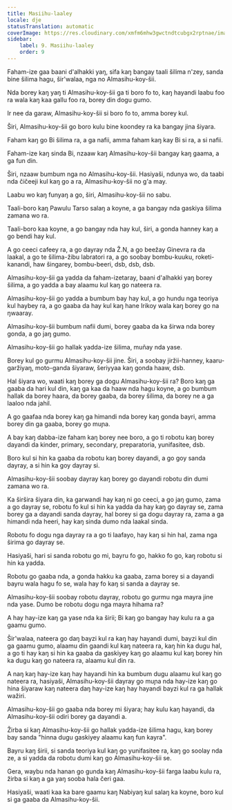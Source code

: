 ```yaml
---
title: Masiihu-laaley
locale: dje
statusTranslation: automatic
coverImage: https://res.cloudinary.com/xmfm6mhw3gwctndtcubgx2rptnae/image/upload/v1741354419/small_cover_la_gran_rebelion_28716e29d2.webp
sidebar:
    label: 9. Masiihu-laaley
    order: 9
---
```

Faham-ize gaa baani d'alhakki yaŋ, sifa kaŋ bangay taali šilima n'zey, sanda bine šilima hagu, šir'walaa, nga no Almasihu-koy-šii.

Nda borey kaŋ yaŋ ti Almasihu-koy-šii ga ti boro fo to, kaŋ hayandi laabu foo ra wala kaŋ kaa gallu foo ra, borey din dogu gumo.

Ir nee da garaw, Almasihu-koy-šii si boro fo to, amma borey kul.

Širi, Almasihu-koy-šii go boro kulu bine koondey ra ka bangay jina šiyara.

Faham kaŋ go Bi šilima ra, a ga nafii, amma faham kaŋ kay Bi si ra, a si nafii.

Faham-ize kaŋ sinda Bi, nzaaw kaŋ Almasihu-koy-šii bangay kaŋ gaama, a ga fun din.

Širi, nzaaw bumbum nga no Almasihu-koy-šii. Hasiyaši, ndunya wo, da taabi nda čičeeji kul kaŋ go a ra, Almasihu-koy-šii no g'a may.

Laabu wo kaŋ funyaŋ a go, širi, Almasihu-koy-šii no sabu.

Taali-boro kaŋ Pawulu Tarso salaŋ a koyne, a ga bangay nda gaskiya šilima zamana wo ra.

Taali-boro kaa koyne, a go bangay nda hay kul, širi, a gonda hanney kaŋ a go bendi hay kul.

A go ceeci cafeey ra, a go dayray nda Ž.N, a go beežay Ginevra ra da laakal, a go te šilima-žibu labratori ra, a go soobay bombu-kuuku, roketi-kanandi, haw šingarey, bombu-beeri, dsb, dsb, dsb.

Almasihu-koy-šii ga yadda da faham-izetaray, baani d'alhakki yaŋ borey šilima, a go yadda a bay alaamu kul kaŋ go nateera ra.

Almasihu-koy-šii go yadda a bumbum bay hay kul, a go hundu nga teoriya kul haybey ra, a go gaaba da hay kul kaŋ hane Irikoy wala kaŋ borey go na ŋwaaray.

Almasihu-koy-šii bumbum nafii dumi, borey gaaba da ka širwa nda borey gonda, a go jaŋ gumo.

Almasihu-koy-šii go hallak yadda-ize šilima, muñay nda yase.

Borey kul go gurmu Almasihu-koy-šii jine. Širi, a soobay jiržii-hanney, kaaru-garžiyaŋ, moto-ganda šiyaraw, šeriyyaa kaŋ gonda haaw, dsb.

Hal šiyara wo, waati kaŋ borey ga dogu Almasihu-koy-šii ra? Boro kaŋ ga gaaba da hari kul din, kaŋ ga kaa da haaw nda hagu koyne, a go bumbum hallak da borey haara, da borey gaaba, da borey šilima, da borey ne a ga laaloo nda jahil.

A go gaafaa nda borey kaŋ ga himandi nda borey kaŋ gonda bayri, amma borey din ga gaaba, borey go muɲa.

A bay kaŋ dabba-ize faham kaŋ borey nee boro, a go ti robotu kaŋ borey dayandi da kinder, primary, secondary, preparatoria, yunifasitee, dsb.

Boro kul si hin ka gaaba da robotu kaŋ borey dayandi, a go goy sanda dayray, a si hin ka goy dayray si.

Almasihu-koy-šii soobay dayray kaŋ borey go dayandi robotu din dumi zamana wo ra.

Ka širšira šiyara din, ka garwandi hay kaŋ ni go ceeci, a go jaŋ gumo, zama a go dayray se, robotu fo kul si hin ka yadda da hay kaŋ go dayray se, zama borey ga a dayandi sanda dayray, hal borey si ga dogu dayray ra, zama a ga himandi nda heeri, hay kaŋ sinda dumo nda laakal sinda.

Robotu fo dogu nga dayray ra a go ti laafayo, hay kaŋ si hin hal, zama nga širima go dayray se.

Hasiyaši, hari si sanda robotu go mi, bayru fo go, hakko fo go, kaŋ robotu si hin ka yadda.

Robotu go gaaba nda, a gonda hakku ka gaaba, zama borey si a dayandi bayru wala hagu fo se, wala hay fo kaŋ si sanda a dayray se.

Almasihu-koy-šii soobay robotu dayray, robotu go gurmu nga mayra jine nda yase. Dumo be robotu dogu nga mayra hihama ra?

A hay hay-ize kaŋ ga yase nda ka širii; Bi kaŋ go bangay hay kulu ra a ga gaamu gumo.

Šir'walaa, nateera go daŋ bayzi kul ra kaŋ hay hayandi dumi, bayzi kul din ga gaamu gumo, alaamu din gaandi kul kaŋ nateera ra, kaŋ hin ka dugu hal, a go ti hay kaŋ si hin ka gaaba da gaskiyey kaŋ go alaamu kul kaŋ borey hin ka dugu kaŋ go nateera ra, alaamu kul din ra.

A naŋ kaŋ hay-ize kaŋ hay hayandi hin ka bumbum dugu alaamu kul kaŋ go nateera ra, hasiyaši, Almasihu-koy-šii dayray go muɲa nda hay-ize kaŋ go hina šiyaraw kaŋ nateera daŋ hay-ize kaŋ hay hayandi bayzi kul ra ga hallak wažiri.

Almasihu-koy-šii go gaaba nda borey mi šiyara; hay kulu kaŋ hayandi, da Almasihu-koy-šii odiri borey ga dayandi a.

Žirba si kaŋ Almasihu-koy-šii go hallak yadda-ize šilima hagu, kaŋ borey bay sanda "hinna dugu gaskiyey alaamu kaŋ fun kayra".

Bayru kaŋ širii, si sanda teoriya kul kaŋ go yunifasitee ra, kaŋ go soolay nda ze, a si yadda da robotu dumi kaŋ go Almasihu-koy-šii se.

Gera, waybu nda hanan go gunda kaŋ Almasihu-koy-šii farga laabu kulu ra, žirba si kaŋ a ga yaŋ sooba hala čeri gaa.

Hasiyaši, waati kaa ka bare gaamu kaŋ Nabiyaŋ kul salaŋ ka koyne, boro kul si ga gaaba da Almasihu-koy-šii.

